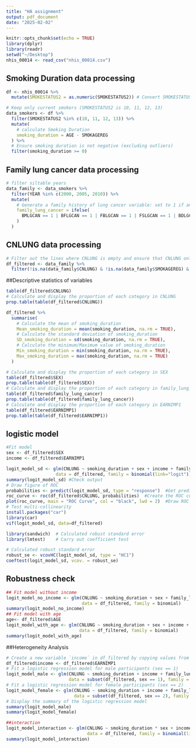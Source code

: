 ```yaml
---
title: "HA assignment"
output: pdf_document
date: "2025-02-02"
---
```


```r
knitr::opts_chunk$set(echo = TRUE)
library(dplyr)
library(readr)
setwd("~/Desktop")  
nhis_00014 <- read_csv("nhis_00014.csv")  
```

## Smoking Duration data processing

```r
df <- nhis_00014 %>%
  mutate(SMOKESTATUS2 = as.numeric(SMOKESTATUS2)) # Convert SMOKESTATUS2 to numeric type for proper filtering

# Keep only current smokers (SMOKESTATUS2 is 10, 11, 12, 13)
data_smokers <- df %>%
  filter(SMOKESTATUS2 %in% c(10, 11, 12, 13)) %>%  
  mutate(
    # calculate Smoking Duration
    smoking_duration = AGE - SMOKAGEREG
  ) %>%
  # Ensure smoking duration is not negative (excluding outliers)
  filter(smoking_duration >= 0)
```
## Family lung cancer data processing
```r
# filter siltable years
data_family <- data_smokers %>%
  filter(YEAR %in% c(2000, 2005, 2010)) %>%  
  mutate(
    # Generate a family history of lung cancer variable: set to 1 if any family member has had lung cancer, set to 0 otherwise
    family_lung_cancer = ifelse(
      BMLGCAN == 1 | BFLGCAN == 1 | FBLGCAN == 1 | FSLGCAN == 1 | BDLGCAN == 1 | BSLGCAN == 1, 1, 0
    )
  )
```

## CNLUNG data processing
```r
# Filter out the lines where CNLUNG is empty and ensure that CNLUNG only has 0 and 1
df_filtered <- data_family %>% 
  filter(!is.na(data_family$CNLUNG) & !is.na(data_family$SMOKAGEREG) & data_family$CNLUNG %in% c(0, 1))
```

##Descriptive statistics of variables
```r
table(df_filtered$CNLUNG)
# Calculate and display the proportion of each category in CNLUNG
prop.table(table(df_filtered$CNLUNG))

df_filtered %>%
  summarise(
    # Calculate the mean of smoking_duration
    Mean_smoking_duration = mean(smoking_duration, na.rm = TRUE),
    # Calculate the standard deviation of smoking_duration
    SD_smoking_duration = sd(smoking_duration, na.rm = TRUE),
    # Calculate the minimum/Maximum value of smoking_duration
    Min_smoking_duration = min(smoking_duration, na.rm = TRUE),
    Max_smoking_duration = max(smoking_duration, na.rm = TRUE)
  )

# Calculate and display the proportion of each category in SEX
table(df_filtered$SEX)
prop.table(table(df_filtered$SEX)) 
# Calculate and display the proportion of each category in family_lung_cancer
table(df_filtered$family_lung_cancer)
prop.table(table(df_filtered$family_lung_cancer))
# Calculate and display the proportion of each category in EARNIMP1 
table(df_filtered$EARNIMP1)
prop.table(table(df_filtered$EARNIMP1))

```

## logistic model
```r
#Fit model
sex <- df_filtered$SEX
income <- df_filtered$EARNIMP1

logit_model_sd <- glm(CNLUNG ~ smoking_duration + sex + income + family_lung_cancer, 
                   data = df_filtered, family = binomial(link="logit"))
summary(logit_model_sd) #Check output 
# Draw figure of ROC
probabilities <- predict(logit_model_sd, type = "response")  #Get predict probabilities
roc_curve <- roc(df_filtered$CNLUNG, probabilities)  #Create the ROC curve object
plot(roc_curve, main = "ROC Curve", col = "black", lwd = 2)  #Draw ROC curve
# Test multi-collinearity
install.packages("car")  
library(car)
vif(logit_model_sd, data=df_filtered)

library(sandwich)  # Calculated robust standard error
library(lmtest)    # Carry out coefficient test

# Calculated robust standard error
robust_se <- vcovHC(logit_model_sd, type = "HC1")  
coeftest(logit_model_sd, vcov. = robust_se)  
```
## Robustness check
```r
## Fit model without income
logit_model_no_income <- glm(CNLUNG ~ smoking_duration + sex + family_lung_cancer,
                             data = df_filtered, family = binomial)
summary(logit_model_no_income)
## Fit model with age
age<- df_filtered$AGE
logit_model_with_age <- glm(CNLUNG ~ smoking_duration + sex + income + family_lung_cancer + age,
                            data = df_filtered, family = binomial)
summary(logit_model_with_age)
```
##Heterogeneity Analysis
```r
# Create a new variable `income` in df_filtered by copying values from `EARNIMP1`
df_filtered$income <- df_filtered$EARNIMP1
# Fit a logistic regression model for male participants (sex == 1)
logit_model_male <- glm(CNLUNG ~ smoking_duration + income + family_lung_cancer, 
                        data = subset(df_filtered, sex == 1), family = binomial(link="logit"))
# Fit a logistic regression model for female participants (sex == 2)
logit_model_female <- glm(CNLUNG ~ smoking_duration + income + family_lung_cancer, 
                          data = subset(df_filtered, sex == 2), family = binomial(link="logit"))
# Display the summary of the logistic regression model
summary(logit_model_male)
summary(logit_model_female)

##interaction
logit_model_interaction <- glm(CNLUNG ~ smoking_duration * sex + income + family_lung_cancer, 
                               data = df_filtered, family = binomial(link="logit"))
summary(logit_model_interaction)

```

